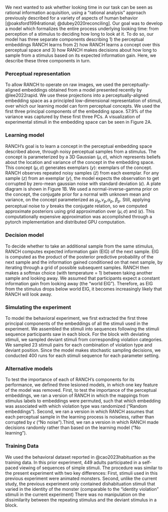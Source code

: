 
We next wanted to ask whether looking time in our task can be seen as rational information acquisition, using a “rational analysis” approach previously described for a variety of aspects of human behavior [@oaksford1994rational; @dubey2020reconciling].  Our goal was to develop a model which formalizes the entire process underlying looking time: from perception of a stimulus to deciding how long to look at it. To do so, our model has three separate components describing 1) the perceptual embeddings RANCH learns from 2) how RANCH learns a concept over this perceptual space and 3) how RANCH makes decisions about how long to sample from a stimulus based on its expected information gain. Here, we describe these three components in turn.


### Perceptual representation 

To allow RANCH to operate on raw images, we used the perceptually-aligned embeddings obtained from a model presented recently by @lee2022rapid. We use these projections into a perceptually-aligned embedding space as a principled low-dimensional representation of stimuli, over which our learning model can form perceptual concepts. We used the first three principal components of the embedding space. 57.9% of the variance was captured by these first three PCs. A visualization of experimental stimuli in the embedding space can be seen in Figure 2A.

### Learning model 

RANCH's goal is to learn a concept in the perceptual embedding space described above, through noisy perceptual samples from a stimulus. The concept is parameterized by a 3D Gaussian $(\mu,\sigma)$, which represents beliefs about the location and variance of the concept in the embedding space. This concept $(\mu,\sigma)$ generates exemplars $(y)$: exemplars of the concept. RANCH observes repeated noisy samples $(\bar{z})$ from each exemplar. For any sample $(z)$ from an exemplar $(y)$, the model expects the observation to get corrupted by zero-mean gaussian noise with standard deviation  $(\epsilon)$. A plate diagram is shown in Figure 1B. We used a normal-inverse-gamma prior on the concept, the conjugate prior for a normal with unknown mean and variance, on the concept parameterized as $\mu_{p}$,$\nu_{p}$,$\alpha_{p}$, $\beta_{p}$. Still, applying perceptual noise to $y$ breaks the conjugate relation, so we computed approximate posteriors using grid approximation over $(\mu,\sigma)$ and $(\epsilon)$. This computationally expensive approximation was accomplished through a pytorch implementation and distributed GPU computation. 


### Decision model 

To decide whether to take an additional sample from the same stimulus, RANCH computes expected information gain (EIG) of the next sample. EIG is computed as the product of the posterior predictive probability of the next sample and the information gained conditioned on that next sample, by iterating through a grid of possible subsequent samples. RANCH then makes a softmax choice (with temperature = 1) between taking another sample and looking away. We assumed that participants expect a constant information gain from looking away (the “world EIG”). Therefore, as EIG from the stimulus drops below world EIG, it becomes increasingly likely that RANCH will look away.


### Simulating the experiment 

To model the behavioral experiment, we first extracted the first three principal components of the embeddings of all the stimuli used in the experiment. We assembled the stimuli into sequences following the stimuli sequence participants saw in each block. For the block with deviating stimuli, we sampled deviant stimuli from corresponding violation categories. We sampled 23 stimuli pairs for each combination of violation type and deviant position. Since the model makes stochastic sampling decisions, we conducted 400 runs for each stimuli sequence for each parameter setting. 


### Alternative models 

To test the importance of each of RANCH’s components for its performance, we defined three lesioned models, in which one key feature of the model was removed. First, to test the importance of the perceptual embeddings, we ran a version of RANCH in which the mappings from stimulus labels to embeddings were permuted, such that which embedding was associated with which violation type was randomized (“Random embeddings”). Second, we ran a version in which RANCH assumes that each perceptual sample in the learning process is noiseless, rather than corrupted by $\epsilon$ (“No noise”).Third, we ran a version in which RANCH made decisions randomly rather than based on the learning model (“No learning”).


### Training Data 

We used the behavioral dataset reported in @cao2023habituation as the training data. In this prior experiment, 449 adults participated in a self-paced viewing of sequences of simple stimuli. The procedure was similar to the present experiment with two key differences: First, stimuli used in this previous experiment were animated monsters. Second, unlike the current study, the previous experiment only contained dishabituation stimuli that varied in the identity of the monster (comparable to the “identity violation” stimuli in the current experiment) There was no manipulation on the dissimilarity between the repeating stimulus and the deviant stimulus in a block. 

